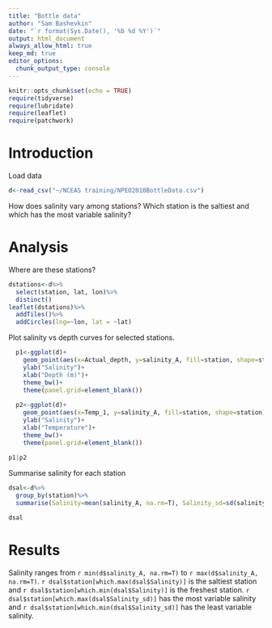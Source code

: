 ```yaml
---
title: "Bottle data"
author: "Sam Bashevkin"
date: "`r format(Sys.Date(), '%b %d %Y')`"
output: html_document
always_allow_html: true
keep_md: true
editor_options: 
  chunk_output_type: console
---
```


```r
knitr::opts_chunk$set(echo = TRUE)
require(tidyverse)
require(lubridate)
require(leaflet)
require(patchwork)
```

# Introduction

Load data

```r
d<-read_csv("~/NCEAS training/NPEO2010BottleData.csv")
```

How does salinity vary among stations? Which station is the saltiest and which has the most variable salinity?

# Analysis

Where are these stations?

```r
dstations<-d%>%
  select(station, lat, lon)%>%
  distinct()
leaflet(dstations)%>%
  addTiles()%>%
  addCircles(lng=~lon, lat = ~lat)
```

Plot salinity vs depth curves for selected stations.

```r

  p1<-ggplot(d)+
    geom_point(aes(x=Actual_depth, y=salinity_A, fill=station, shape=station), shape=21)+
    ylab("Salinity")+
    xlab("Depth (m)")+
    theme_bw()+
    theme(panel.grid=element_blank())
  
  p2<-ggplot(d)+
    geom_point(aes(x=Temp_1, y=salinity_A, fill=station, shape=station), shape=21)+
    ylab("Salinity")+
    xlab("Temperature")+
    theme_bw()+
    theme(panel.grid=element_blank())
  
p1|p2
```

Summarise salinity for each station
```r
dsal<-d%>%
  group_by(station)%>%
  summarise(Salinity=mean(salinity_A, na.rm=T), Salinity_sd=sd(salinity_A, na.rm=T))

dsal
```

# Results

Salinity ranges from `r min(d$salinity_A, na.rm=T)` to `r max(d$salinity_A, na.rm=T)`. `r dsal$station[which.max(dsal$Salinity)]` is the saltiest station and `r dsal$station[which.min(dsal$Salinity)]` is the freshest station. `r dsal$station[which.max(dsal$Salinity_sd)]` has the most variable salinity and `r dsal$station[which.min(dsal$Salinity_sd)]` has the least variable salinity. 